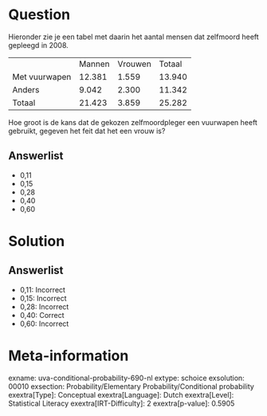 Question
========

Hieronder zie je een tabel met daarin het aantal mensen dat zelfmoord
heeft gepleegd in 2008.

  --------------- -------- --------- --------
                  Mannen   Vrouwen   Totaal
  Met vuurwapen   12.381   1.559     13.940
  Anders          9.042    2.300     11.342
  Totaal          21.423   3.859     25.282
  --------------- -------- --------- --------

Hoe groot is de kans dat de gekozen zelfmoordpleger een vuurwapen heeft
gebruikt, gegeven het feit dat het een vrouw is?

Answerlist
----------

* 0,11
* 0,15
* 0,28
* 0,40
* 0,60

Solution
========

Answerlist
----------

* 0,11: Incorrect
* 0,15: Incorrect
* 0,28: Incorrect
* 0,40: Correct
* 0,60: Incorrect

Meta-information
================
exname: uva-conditional-probability-690-nl
extype: schoice
exsolution: 00010
exsection: Probability/Elementary Probability/Conditional probability
exextra[Type]: Conceptual
exextra[Language]: Dutch
exextra[Level]: Statistical Literacy
exextra[IRT-Difficulty]: 2
exextra[p-value]: 0.5905
